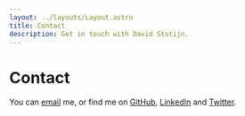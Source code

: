 ```yaml
---
layout: ../layouts/Layout.astro
title: Contact
description: Get in touch with David Stotijn.
---
```


# Contact

You can [email](mailto:dstotijn@gmail.com) me, or find me on
[GitHub](https://github.com/dstotijn),
[LinkedIn](https://www.linkedin.com/in/dstotijn/) and
[Twitter](https://twitter.com/dstotijn).
